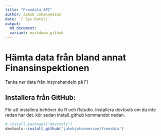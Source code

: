 ```yaml
---
title: "Freedata API"
author: Jakob Johannesson
date: ´r Sys.Date()´
output:
  md_document:
  variant: markdown_github
---
```


# Hämta data från bland annat Finansinspektionen

Tanka ner data från insynshandeln på FI 

## Installera från GitHub:

För att installera behöver du R och Rstudio. Installera devtools om du inte redan har det. kör sedan install_github kommandot nedan.

```r
# install.packages("devtools")
devtools::install_github('jakobjohannesson/freedata')
```


